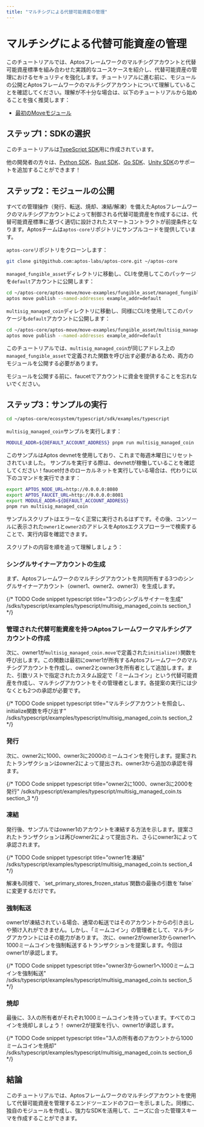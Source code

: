 ```yaml
---
title: "マルチシグによる代替可能資産の管理"
---
```



# マルチシグによる代替可能資産の管理

このチュートリアルでは、Aptosフレームワークのマルチシグアカウントと代替可能資産標準を組み合わせた実践的なユースケースを紹介し、代替可能資産の管理におけるセキュリティを強化します。チュートリアルに進む前に、モジュールの公開とAptosフレームワークのマルチシグアカウントについて理解していることを確認してください。理解が不十分な場合は、以下のチュートリアルから始めることを強く推奨します：

- [最初のMoveモジュール](first-move-module.mdx)

## ステップ1：SDKの選択

このチュートリアルは[TypeScript SDK](../sdks/ts-sdk.mdx)用に作成されています。

他の開発者の方々は、[Python SDK](../sdks/python-sdk.mdx)、[Rust SDK](../sdks/rust-sdk.mdx)、[Go SDK](../sdks/go-sdk.mdx)、[Unity SDK](../sdks/unity-sdk.mdx)のサポートを追加することができます！

## ステップ2：モジュールの公開

すべての管理操作（発行、転送、焼却、凍結/解凍）を備えたAptosフレームワークのマルチシグアカウントによって制御される代替可能資産を作成するには、代替可能資産標準に基づく適切に設計されたスマートコントラクトが前提条件となります。Aptosチームは`aptos-core`リポジトリにサンプルコードを提供しています。

`aptos-core`リポジトリをクローンします：

```bash filename="Terminal"
git clone git@github.com:aptos-labs/aptos-core.git ~/aptos-core
```

`managed_fungible_asset`ディレクトリに移動し、CLIを使用してこのパッケージを`default`アカウントに公開します：

```bash filename="Terminal"
cd ~/aptos-core/aptos-move/move-examples/fungible_asset/managed_fungible_asset
aptos move publish --named-addresses example_addr=default
```

`multisig_managed_coin`ディレクトリに移動し、同様にCLIを使用してこのパッケージも`default`アカウントに公開します：

```bash filename="Terminal"
cd ~/aptos-core/aptos-move/move-examples/fungible_asset/multisig_managed_coin
aptos move publish --named-addresses example_addr=default
```

このチュートリアルでは、`multisig_managed_coin`が同じアドレス上の`managed_fungible_asset`で定義された関数を呼び出す必要があるため、両方のモジュールを公開する必要があります。

<Callout type="info">
  モジュールを公開する前に、faucetでアカウントに資金を提供することを忘れないでください。
</Callout>

## ステップ3：サンプルの実行

```bash filename="Terminal"
cd ~/aptos-core/ecosystem/typescript/sdk/examples/typescript
```

`multisig_managed_coin`サンプルを実行します：

```bash filename="Terminal"
MODULE_ADDR=${DEFAULT_ACCOUNT_ADDRESS} pnpm run multisig_managed_coin
```

<Callout type="info">
  このサンプルはAptos devnetを使用しており、これまで毎週木曜日にリセットされていました。
  サンプルを実行する際は、devnetが稼働していることを確認してください！faucet付きのローカルネットを実行している場合は、代わりに以下のコマンドを実行できます：

  ```bash filename="Terminal"
  export APTOS_NODE_URL=http://0.0.0.0:8080
  export APTOS_FAUCET_URL=http://0.0.0.0:8081
  export MODULE_ADDR=${DEFAULT_ACCOUNT_ADDRESS}
  pnpm run multisig_managed_coin
  ```

</Callout>

サンプルスクリプトはエラーなく正常に実行されるはずです。その後、コンソールに表示された`owner1`と`owner2`のアドレスをAptosエクスプローラーで検索することで、実行内容を確認できます。

スクリプトの内容を順を追って理解しましょう：

### シングルサイナーアカウントの生成

まず、Aptosフレームワークのマルチシグアカウントを共同所有する3つのシングルサイナーアカウント（owner1、owner2、owner3）を生成します。

{/* TODO Code snippet
typescript title="3つのシングルサイナーを生成"
/sdks/typescript/examples/typescript/multisig_managed_coin.ts
section_1
*/}

### 管理された代替可能資産を持つAptosフレームワークマルチシグアカウントの作成

次に、owner1が`multisig_managed_coin.move`で定義された`initialize()`関数を呼び出します。この関数は最初にowner1が所有するAptosフレームワークのマルチシグアカウントを作成し、owner2とowner3を所有者として追加します。また、引数リストで指定されたカスタム設定で「ミームコイン」という代替可能資産を作成し、マルチシグアカウントをその管理者とします。各提案の実行には少なくとも2つの承認が必要です。

{/* TODO Code snippet
typescript title="マルチシグアカウントを照会し、initialize関数を呼び出す"
/sdks/typescript/examples/typescript/multisig_managed_coin.ts
section_2
*/}

### 発行

次に、owner2に1000、owner3に2000のミームコインを発行します。提案されたトランザクションはowner2によって提出され、owner3から追加の承認を得ます。

{/* TODO Code snippet
typescript title="owner2に1000、owner3に2000を発行"
/sdks/typescript/examples/typescript/multisig_managed_coin.ts
section_3
*/}

### 凍結

発行後、サンプルではowner1のアカウントを凍結する方法を示します。提案されたトランザクションは再びowner2によって提出され、さらにowner3によって承認されます。

{/* TODO Code snippet
typescript title="owner1を凍結"
/sdks/typescript/examples/typescript/multisig_managed_coin.ts
section_4
*/}

<Callout type="info">
  解凍も同様で、`set_primary_stores_frozen_status`関数の最後の引数を`false`に変更するだけです。
</Callout>

### 強制転送

owner1が凍結されている場合、通常の転送ではそのアカウントからの引き出しや預け入れができません。しかし、「ミームコイン」の管理者として、マルチシグアカウントにはその能力があります。
次に、owner2がowner3からowner1へ1000ミームコインを強制転送するトランザクションを提案します。今回はowner1が承認します。

{/* TODO Code snippet
typescript title="owner3からowner1へ1000ミームコインを強制転送"
/sdks/typescript/examples/typescript/multisig_managed_coin.ts
section_5
*/}

### 焼却

最後に、3人の所有者がそれぞれ1000ミームコインを持っています。すべてのコインを焼却しましょう！
owner2が提案を行い、owner1が承認します。

{/* TODO Code snippet
typescript title="3人の所有者のアカウントから1000ミームコインを焼却"
/sdks/typescript/examples/typescript/multisig_managed_coin.ts
section_6
*/}

## 結論

このチュートリアルでは、Aptosフレームワークのマルチシグアカウントを使用して代替可能資産を管理するエンドツーエンドのフローを示しました。同様に、独自のモジュールを作成し、強力なSDKを活用して、ニーズに合った管理スキーマを作成することができます。
